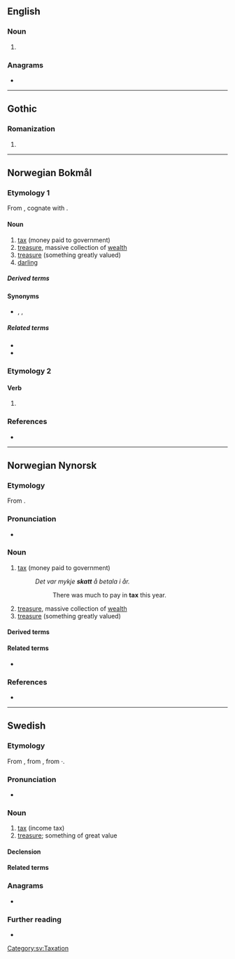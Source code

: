 ==English==

===Noun===
{{en-noun}}

# {{obsolete form of|en|scat||rain shower}}

===Anagrams===
* {{anagrams|en|a=akstt|tak'st}}

----

==Gothic==

===Romanization===
{{got-rom}}

# {{romanization of|got|𐍃𐌺𐌰𐍄𐍄}}

----

==Norwegian Bokmål==

===Etymology 1===
From {{der|nb|non|skattr}}, cognate with {{cognate|de|Schatz}}.

====Noun====
{{nb-noun-m1}}

# [[tax]] (money paid to government)
# [[treasure]], massive collection of [[wealth]]
# [[treasure]] (something greatly valued)
# [[darling]]

=====Derived terms=====
{{Template:User:Donnanz/der3-u|lang=nb
|eiendomsskatt
|formueskatt
|inntektsskatt
|selskapsskatt
|skattbar
|skattebetaler
|skattejakt
|{{l|nb|skattelette}}, {{l|nb|skattelettelse}}
|skattekart
|skatteparadis
|skattesats
|skattevesen
|skattkammer
|skattkiste
|skattlegge
}}

====Synonyms====
* {{sense|darling}} {{l|nb|kjære}}, {{l|nb|elskede}}, {{l|nb|elskling}}

=====Related terms=====
* {{l|nb|beskatte}}
* {{l|nb|skatte}}

===Etymology 2===

====Verb====
{{head|nb|verb form}}

# {{imperative of|nb|skatte}}

===References===
* {{R:The Bokmål Dictionary}}

----

==Norwegian Nynorsk==

===Etymology===
From {{der|nn|non|skattr}}.

===Pronunciation===
* {{IPA|nn|/skat/}} {{nn-pronu-note}}

===Noun===
{{nn-noun-m1}}

# [[tax]] (money paid to government)
#: ''Det var mykje '''skatt''' å betala i år.''
#:: There was much to pay in '''tax''' this year.
# [[treasure]], massive collection of [[wealth]]
# [[treasure]] (something greatly valued)

====Derived terms====
{{Template:User:Donnanz/der3-u|lang=nn
|eigedomsskatt
|formueskatt
|inntektsskatt
|selskapsskatt
|skattbar
|skattejakt
|skattelette
|skattekart
|skatteparadis
|skattesats
|skattkammer
|skattkiste
|skattlegge
}}

====Related terms====
* {{nn-inf|skatt|/}}

===References===
* {{R:The Nynorsk Dictionary}}

----

==Swedish==

===Etymology===
From {{der|sv|non|skattr}}, from {{der|sv|gem-pro|*skattaz}}, from {{der|sv|ine-pro|*skat-}}·.

===Pronunciation===
* {{audio|sv|Sv-skatt.ogg|Audio}}

===Noun===
{{sv-noun|c}}

# [[tax]] (income tax)
# [[treasure]]; something of great value

====Declension====
{{sv-infl-noun-c-er}}

====Related terms====
{{rel4|sv
|alkoholskatt
|arvsskatt
|bensinskatt
|beskatta
|bilskatt
|bolagsskatt
|brandskatta
|bränsleskatt
|båtskatt
|dieselskatt
|elskatt
|energiskatt
|enhetsskatt
|fastighetsskatt
|flygskatt
|företagsskatt
|förmögenhetsskatt
|gåvoskatt
|hundskatt
|inkomstskatt
|kapitalskatt
|koldioxidskatt
|kommunalskatt
|konsumtionsskatt
|kupongskatt
|kvarskatt
|kyrkoskatt
|källskatt
|köttskatt
|lyxskatt
|miljöskatt
|omsättningsskatt
|preliminärskatt
|restskatt
|skatta
|skatteåterbäring
|skattesats
|skatteverk
|skattjakt
|skattkammare
|skattkarta
|skattkista
|sockerskatt
|värnskatt
}}

===Anagrams===
* {{anagrams|sv|a=akstt|katts|takts}}

===Further reading===
* {{R:SO}}

[[Category:sv:Taxation]]